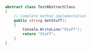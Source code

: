 ```csharp
abstract class TestAbstractClass  
{ 
    // Complete method implementation
    public string GetStuff()
    {
        Console.WriteLine("Stuff");
        return "Stuff";
    }  
}
```